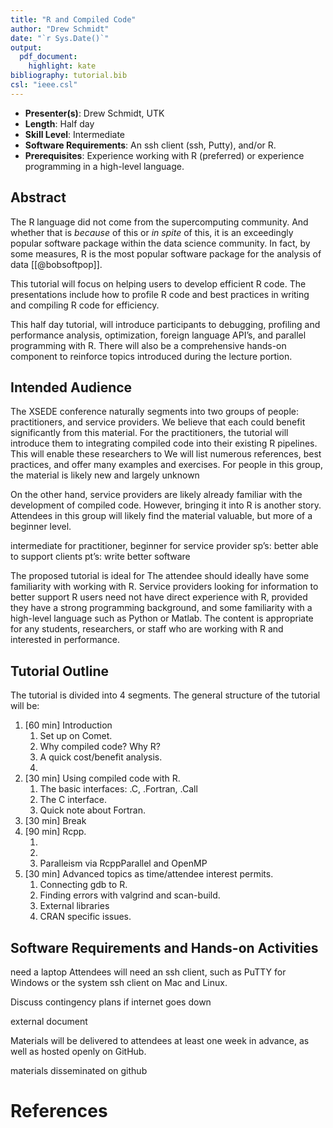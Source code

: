 ```yaml
---
title: "R and Compiled Code"
author: "Drew Schmidt"
date: "`r Sys.Date()`"
output:
  pdf_document:
    highlight: kate
bibliography: tutorial.bib
csl: "ieee.csl"
---
```



* **Presenter(s)**: Drew Schmidt, UTK
* **Length**: Half day
* **Skill Level**: Intermediate
* **Software Requirements**: An ssh client (ssh, Putty), and/or R.
* **Prerequisites**: Experience working with R (preferred) or experience programming in a high-level language.


## Abstract
The R language did not come from the supercomputing community.  And whether that is *because* of this or *in spite* of this, it is an exceedingly popular software package within the data science community.  In fact, by some measures, R is the most popular software package for the analysis of data [[@bobsoftpop]]. 


This tutorial will focus on helping users to develop efficient R code. The presentations include how to profile R code and best practices in writing and compiling R code for efficiency.




This half day tutorial, will introduce participants to debugging, profiling and performance analysis, optimization, foreign language API's, and parallel programming with R. There will also be a comprehensive hands-on component to reinforce topics introduced during the lecture portion. 


## Intended Audience
The XSEDE conference naturally segments into two groups of people:  practitioners, and service providers.  We believe that each could benefit significantly from this material.  For the practitioners, the tutorial will introduce them to integrating compiled code into their existing R pipelines.  This will enable these researchers to   We will list numerous references, best practices, and offer many examples and exercises.  For people in this group, the material is likely new and largely unknown

On the other hand, service providers are likely already familiar with the development of compiled code.  However, bringing it into R is another story.  
Attendees in this group will likely find the material valuable, but more of a beginner level.

intermediate for practitioner, beginner for service provider
sp's: better able to support clients
pt's: write better software

The proposed tutorial is ideal for 
The attendee should ideally have some familiarity with working with R.  Service providers looking for information to better support R users need not have direct experience with R, provided they have a strong programming background, and some familiarity with a high-level language such as Python or Matlab.  The content is appropriate for any students, researchers, or staff who are working with R and interested in performance. 



## Tutorial Outline
The tutorial is divided into 4 segments.  The general structure of the tutorial will be:


1. [60 min] Introduction
    1. Set up on Comet.
    2. Why compiled code? Why R?
    3. A quick cost/benefit analysis.
    4. 
2. [30 min] Using compiled code with R.
    1. The basic interfaces: .C, .Fortran, .Call
    2. The C interface.
    3. Quick note about Fortran.
3. [30 min] Break
4. [90 min] Rcpp.
    1. 
    2. 
    3. Paralleism via RcppParallel and OpenMP
5. [30 min] Advanced topics as time/attendee interest permits.
    1. Connecting gdb to R.
    2. Finding errors with valgrind and scan-build.
    3. External libraries
    4. CRAN specific issues.




## Software Requirements and Hands-on Activities
need a laptop
Attendees will need an ssh client, such as PuTTY for Windows or the system ssh client on Mac and Linux.  

Discuss contingency plans if internet goes down

external document

Materials will be delivered to attendees at least one week in advance, as well as hosted openly on GitHub.


materials disseminated on github


# References

